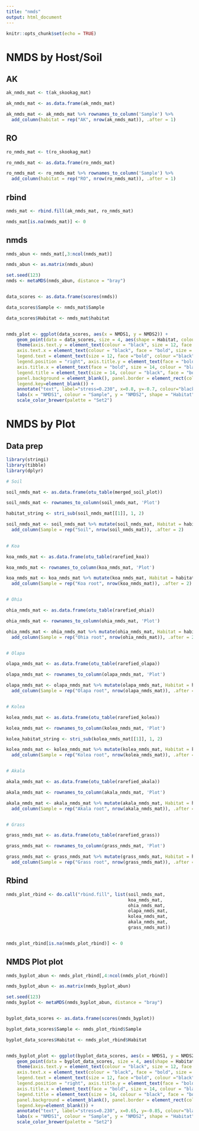 ```yaml
---
title: "nmds"
output: html_document
---
```


```r
knitr::opts_chunk$set(echo = TRUE)
```

# NMDS by Host/Soil

## AK 

```r

ak_nmds_mat <- t(ak_skookag_mat)

ak_nmds_mat <- as.data.frame(ak_nmds_mat)

ak_nmds_mat <- ak_nmds_mat %>% rownames_to_column('Sample') %>%
  add_column(habitat = rep("AK", nrow(ak_nmds_mat)), .after = 1)

```


## RO

```r

ro_nmds_mat <- t(ro_skookag_mat)

ro_nmds_mat <- as.data.frame(ro_nmds_mat)

ro_nmds_mat <- ro_nmds_mat %>% rownames_to_column('Sample') %>%
  add_column(habitat = rep("RO", nrow(ro_nmds_mat)), .after = 1)

```

## rbind

```r

nmds_mat <- rbind.fill(ak_nmds_mat, ro_nmds_mat)

nmds_mat[is.na(nmds_mat)] <- 0

```


## nmds

```r

nmds_abun <- nmds_mat[,3:ncol(nmds_mat)]

nmds_abun <- as.matrix(nmds_abun)

set.seed(123)
nmds <- metaMDS(nmds_abun, distance = "bray")


data_scores <- as.data.frame(scores(nmds))

data_scores$Sample <- nmds_mat$Sample

data_scores$Habitat <- nmds_mat$habitat


nmds_plot <- ggplot(data_scores, aes(x = NMDS1, y = NMDS2)) + 
    geom_point(data = data_scores, size = 4, aes(shape = Habitat, colour = Sample))+ 
    theme(axis.text.y = element_text(colour = "black", size = 12, face = "bold"), 
    axis.text.x = element_text(colour = "black", face = "bold", size = 12), 
    legend.text = element_text(size = 12, face ="bold", colour ="black"), 
    legend.position = "right", axis.title.y = element_text(face = "bold", size = 14), 
    axis.title.x = element_text(face = "bold", size = 14, colour = "black"), 
    legend.title = element_text(size = 14, colour = "black", face = "bold"), 
    panel.background = element_blank(), panel.border = element_rect(colour = "black", fill = NA, size = 1.2),
    legend.key=element_blank()) + 
    annotate("text", label="stress=0.230", x=0.8, y=-0.7, colour="black") +
    labs(x = "NMDS1", colour = "Sample", y = "NMDS2", shape = "Habitat")  + 
    scale_color_brewer(palette = "Set2")


```


# NMDS by Plot

## Data prep

```r
library(stringi)
library(tibble)
library(dplyr)

# Soil

soil_nmds_mat <- as.data.frame(otu_table(merged_soil_plot))

soil_nmds_mat <- rownames_to_column(soil_nmds_mat, 'Plot')

habitat_string <- stri_sub(soil_nmds_mat[[1]], 1, 2)

soil_nmds_mat <- soil_nmds_mat %>% mutate(soil_nmds_mat, Habitat = habitat_string, .after = 1) %>%
  add_column(Sample = rep("Soil", nrow(soil_nmds_mat)), .after = 2)
           

# Koa 

koa_nmds_mat <- as.data.frame(otu_table(rarefied_koa))

koa_nmds_mat <- rownames_to_column(koa_nmds_mat, 'Plot')

koa_nmds_mat <- koa_nmds_mat %>% mutate(koa_nmds_mat, Habitat = habitat_string, .after = 1) %>%
  add_column(Sample = rep("Koa root", nrow(koa_nmds_mat)), .after = 2)


# Ohia 

ohia_nmds_mat <- as.data.frame(otu_table(rarefied_ohia))

ohia_nmds_mat <- rownames_to_column(ohia_nmds_mat, 'Plot')

ohia_nmds_mat <- ohia_nmds_mat %>% mutate(ohia_nmds_mat, Habitat = habitat_string, .after = 1) %>%
  add_column(Sample = rep("Ohia root", nrow(ohia_nmds_mat)), .after = 2)


# Olapa 

olapa_nmds_mat <- as.data.frame(otu_table(rarefied_olapa))

olapa_nmds_mat <- rownames_to_column(olapa_nmds_mat, 'Plot')

olapa_nmds_mat <- olapa_nmds_mat %>% mutate(olapa_nmds_mat, Habitat = habitat_string, .after = 1) %>%
  add_column(Sample = rep("Olapa root", nrow(olapa_nmds_mat)), .after = 2)


# Kolea

kolea_nmds_mat <- as.data.frame(otu_table(rarefied_kolea))

kolea_nmds_mat <- rownames_to_column(kolea_nmds_mat, 'Plot')

kolea_habitat_string <- stri_sub(kolea_nmds_mat[[1]], 1, 2)

kolea_nmds_mat <- kolea_nmds_mat %>% mutate(kolea_nmds_mat, Habitat = kolea_habitat_string, .after = 1) %>%
  add_column(Sample = rep("Kolea root", nrow(kolea_nmds_mat)), .after = 2)


# Akala 

akala_nmds_mat <- as.data.frame(otu_table(rarefied_akala))

akala_nmds_mat <- rownames_to_column(akala_nmds_mat, 'Plot')

akala_nmds_mat <- akala_nmds_mat %>% mutate(akala_nmds_mat, Habitat = habitat_string, .after = 1) %>%
  add_column(Sample = rep("Akala root", nrow(akala_nmds_mat)), .after = 2)


# Grass 

grass_nmds_mat <- as.data.frame(otu_table(rarefied_grass))

grass_nmds_mat <- rownames_to_column(grass_nmds_mat, 'Plot')

grass_nmds_mat <- grass_nmds_mat %>% mutate(grass_nmds_mat, Habitat = habitat_string, .after = 1) %>%
  add_column(Sample = rep("Grass root", nrow(grass_nmds_mat)), .after = 2)


```


## Rbind

```r

nmds_plot_rbind <- do.call("rbind.fill", list(soil_nmds_mat,
                                              koa_nmds_mat,
                                              ohia_nmds_mat,
                                              olapa_nmds_mat,
                                              kolea_nmds_mat,
                                              akala_nmds_mat,
                                              grass_nmds_mat))


nmds_plot_rbind[is.na(nmds_plot_rbind)] <- 0


```


## NMDS Plot plot

```r

nmds_byplot_abun <- nmds_plot_rbind[,4:ncol(nmds_plot_rbind)]

nmds_byplot_abun <- as.matrix(nmds_byplot_abun)

set.seed(123)
nmds_byplot <- metaMDS(nmds_byplot_abun, distance = "bray")


byplot_data_scores <- as.data.frame(scores(nmds_byplot))

byplot_data_scores$Sample <- nmds_plot_rbind$Sample

byplot_data_scores$Habitat <- nmds_plot_rbind$Habitat


nmds_byplot_plot <- ggplot(byplot_data_scores, aes(x = NMDS1, y = NMDS2)) + 
    geom_point(data = byplot_data_scores, size = 4, aes(shape = Habitat, colour = Sample))+ 
    theme(axis.text.y = element_text(colour = "black", size = 12, face = "bold"), 
    axis.text.x = element_text(colour = "black", face = "bold", size = 12), 
    legend.text = element_text(size = 12, face ="bold", colour ="black"), 
    legend.position = "right", axis.title.y = element_text(face = "bold", size = 14), 
    axis.title.x = element_text(face = "bold", size = 14, colour = "black"), 
    legend.title = element_text(size = 14, colour = "black", face = "bold"), 
    panel.background = element_blank(), panel.border = element_rect(colour = "black", fill = NA, size = 1.2),
    legend.key=element_blank()) +
    annotate("text", label="stress=0.230", x=0.65, y=-0.85, colour="black") +
    labs(x = "NMDS1", colour = "Sample", y = "NMDS2", shape = "Habitat")  + 
    scale_color_brewer(palette = "Set2")

```





